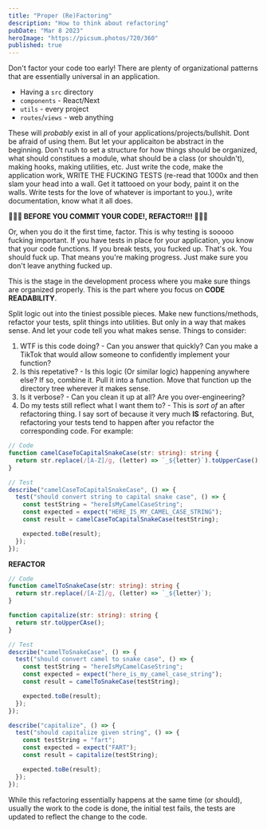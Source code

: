 ```yaml
---
title: "Proper (Re)Factoring"
description: "How to think about refactoring"
pubDate: "Mar 8 2023"
heroImage: "https://picsum.photos/720/360"
published: true
---
```


Don't factor your code too early! There are plenty of organizational patterns that are essentially universal in an application.

- Having a `src` directory
- `components` - React/Next
- `utils` - every project
- `routes`/`views` - web anything

These will _probably_ exist in all of your applications/projects/bullshit. Dont be afraid of using them. But let your applicaiton be abstract in the beginning. Don't rush to set a structure for how things should be organized, what should constitues a module, what should be a class (or shouldn't), making hooks, making utilities, etc. Just write the code, make the application work, WRITE THE FUCKING TESTS (re-read that 1000x and then slam your head into a wall. Get it tattooed on your body, paint it on the walls. Write tests for the love of whatever is important to you.), write documentation, know what it all does.

**🚨🚨🚨 BEFORE YOU COMMIT YOUR CODE!, REFACTOR!!! 🚨🚨🚨**

Or, when you do it the first time, factor. This is why testing is sooooo fucking important. If you have tests in place for your application, you know that your code functions. If you break tests, you fucked up. That's ok. You should fuck up. That means you're making progress. Just make sure you don't leave anything fucked up.

This is the stage in the development process where you make sure things are organized properly. This is the part where you focus on **CODE READABILITY**.

Split logic out into the tiniest possible pieces. Make new functions/methods, refactor your tests, split things into utilities. But only in a way that makes sense. And let your code tell you what makes sense. Things to consider:

1. WTF is this code doing? - Can you answer that quickly? Can you make a TikTok that would allow someone to confidently implement your function?
2. Is this repetative? - Is this logic (Or similar logic) happening anywhere else? If so, combine it. Pull it into a function. Move that function up the directory tree wherever it makes sense.
3. Is it verbose? - Can you clean it up at all? Are you over-engineering?
4. Do my tests still reflect what I want them to? - This is _sort of_ an after refactoring thing. I say sort of because it very much **IS** refactoring. But, refactoring your tests tend to happen after you refactor the corresponding code. For example:

```ts
// Code
function camelCaseToCapitalSnakeCase(str: string): string {
  return str.replace(/[A-Z]/g, (letter) => `_${letter}`).toUpperCase();
}

// Test
describe("camelCaseToCapitalSnakeCase", () => {
  test("should convert string to capital snake case", () => {
    const testString = "hereIsMyCamelCaseString";
    const expected = expect("HERE_IS_MY_CAMEL_CASE_STRING");
    const result = camelCaseToCapitalSnakeCase(testString);

    expected.toBe(result);
  });
});
```

**REFACTOR**

```ts
// Code
function camelToSnakeCase(str: string): string {
  return str.replace(/[A-Z]/g, (letter) => `_${letter}`);
}

function capitalize(str: string): string {
  return str.toUpperCAse();
}

// Test
describe("camelToSnakeCase", () => {
  test("should convert camel to snake case", () => {
    const testString = "hereIsMyCamelCaseString";
    const expected = expect("here_is_my_camel_case_string");
    const result = camelToSnakeCase(testString);

    expected.toBe(result);
  });
});

describe("capitalize", () => {
  test("should capitalize given string", () => {
    const testString = "fart";
    const expected = expect("FART");
    const result = capitalize(testString);

    expected.toBe(result);
  });
});
```

While this refactoring essentially happens at the same time (or should), usually the work to the code is done, the initial test fails, the tests are updated to reflect the change to the code.
